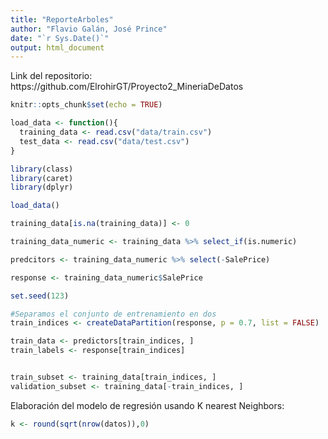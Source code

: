 ```yaml
---
title: "ReporteArboles"
author: "Flavio Galán, José Prince"
date: "`r Sys.Date()`"
output: html_document
---
```


Link del repositorio: https://github.com/ElrohirGT/Proyecto2_MineriaDeDatos

```r
knitr::opts_chunk$set(echo = TRUE)

load_data <- function(){
  training_data <- read.csv("data/train.csv")
  test_data <- read.csv("data/test.csv")
}

library(class)
library(caret)
library(dplyr)

load_data()

training_data[is.na(training_data)] <- 0

training_data_numeric <- training_data %>% select_if(is.numeric)

predcitors <- training_data_numeric %>% select(-SalePrice)

response <- training_data_numeric$SalePrice

set.seed(123)

#Separamos el conjunto de entrenamiento en dos
train_indices <- createDataPartition(response, p = 0.7, list = FALSE)

train_data <- predictors[train_indices, ]
train_labels <- response[train_indices]


train_subset <- training_data[train_indices, ]
validation_subset <- training_data[-train_indices, ]
```


Elaboración del modelo de regresión usando K nearest Neighbors:

```r
k <- round(sqrt(nrow(datos)),0)
```


